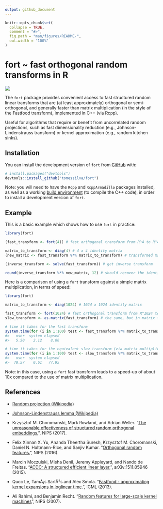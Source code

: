 ```yaml
---
output: github_document
---
```


<!-- README.md is generated from README.Rmd. Please edit that file -->

```r
knitr::opts_chunk$set(
  collapse = TRUE,
  comment = "#>",
  fig.path = "man/figures/README-",
  out.width = "100%"
)
```

# fort ~ fast orthogonal random transforms in R

<!-- badges: start -->

![](https://img.shields.io/badge/package-fort-blue?logo=r)

<!-- badges: end -->

The `fort` package provides convenient access to fast structured random linear transforms that are (at least approximately) orthogonal or semi-orthogonal, and generally faster than matrix multiplication (in the style of the Fastfood transform), implemented in C++ (via Rcpp).

Useful for algorithms that require or benefit from uncorrelated random projections, such as fast dimensionality reduction (e.g., Johnson-Lindenstrauss transform) or kernel approximation (e.g., random kitchen sinks).

## Installation

You can install the development version of `fort` from [GitHub](https://github.com/) with:

``` r
# install.packages("devtools")
devtools::install_github("tomessilva/fort")
```

Note: you will need to have the `Rcpp` and `RcppArmadillo` packages
installed, as well as a working
[build environment](https://cran.r-project.org/bin/windows/Rtools/)
(to compile the C++ code), in order to install a development version
of `fort`.

## Example

This is a basic example which shows how to use `fort` in practice:

```r
library(fort)

(fast_transform <- fort(4)) # fast orthogonal transform from R^4 to R^4

matrix_to_transform <- diag(4) # 4 x 4 identity matrix
(new_matrix <- fast_transform %*% matrix_to_transform) # transformed matrix

(inverse_transform <- solve(fast_transform)) # get inverse transform

round(inverse_transform %*% new_matrix, 12) # should recover the identity matrix
```

Here is a comparison of using a `fort` transform against a simple matrix multiplication, in terms of speed:

``` r 
library(fort)

matrix_to_transform <- diag(1024) # 1024 x 1024 identity matrix

fast_transform <- fort(1024) # fast orthogonal transform from R^1024 to R^1024
slow_transform <- as.matrix(fast_transform) # the same, but in matrix form

# time it takes for the fast transform
system.time(for (i in 1:100) test <- fast_transform %*% matrix_to_transform, gcFirst = TRUE)
#>   user  system elapsed 
#>   5.50    2.12    8.00

# time it takes for the equivalent slow transform (via matrix multiplication)
system.time(for (i in 1:100) test <- slow_transform %*% matrix_to_transform, gcFirst = TRUE)
#>   user  system elapsed 
#>  70.57    0.61   77.95 
```

Note: in this case, using a `fort` fast transform leads to a speed-up of
about 10x compared to the use of matrix multiplication.

## References

 - [Random projection (Wikipedia)](https://en.wikipedia.org/wiki/Random_projection)

 - [Johnson-Lindenstrauss lemma (Wikipedia)](https://en.wikipedia.org/wiki/Johnson%E2%80%93Lindenstrauss_lemma)

 - Krzysztof M. Choromanski, Mark Rowland, and Adrian Weller. "[The unreasonable effectiveness of structured random orthogonal embeddings.](https://web.archive.org/web/20230210084852/https://proceedings.neurips.cc/paper/2017/file/bf8229696f7a3bb4700cfddef19fa23f-Paper.pdf)", NIPS (2017).

 - Felix Xinnan X. Yu, Ananda Theertha Suresh, Krzysztof M. Choromanski, Daniel N. Holtmann-Rice, and Sanjiv Kumar. "[Orthogonal random features.](https://web.archive.org/web/20230730083009/https://proceedings.neurips.cc/paper_files/paper/2016/file/53adaf494dc89ef7196d73636eb2451b-Paper.pdf)", NIPS (2016).
 
 - Marcin Moczulski, Misha Denil, Jeremy Appleyard, and Nando de Freitas. "[ACDC: A structured efficient linear layer.](https://web.archive.org/web/20221206143544/https://arxiv.org/pdf/1511.05946.pdf)", arXiv:1511.05946 (2015).

 - Quoc Le, TamÃ¡s SarlÃ³s and Alex Smola. "[Fastfood - approximating kernel expansions in loglinear time.](https://web.archive.org/web/20230518190102/https://proceedings.mlr.press/v28/le13-supp.pdf)", ICML (2013).

 - Ali Rahimi, and Benjamin Recht. "[Random features for large-scale kernel machines](http://web.archive.org/web/20230316191621/https://proceedings.neurips.cc/paper/2007/file/013a006f03dbc5392effeb8f18fda755-Paper.pdf)", NIPS (2007).
